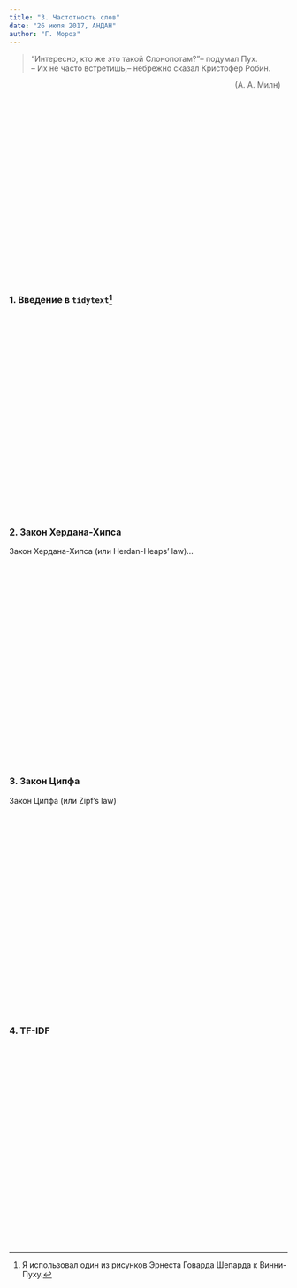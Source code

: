 ```yaml
---
title: "3. Частотность слов"
date: "26 июля 2017, АНДАН"
author: "Г. Мороз"
---
```

<style>
.parallax {
    /* The image used */
    background-image: url("3_frequency.jpg");

    /* Set a specific height */
    min-height: 360px; 

    /* Create the parallax scrolling effect */
    background-attachment: fixed;
    background-position: center;
    background-repeat: no-repeat;
    background-size: length;
}
</style>

>  "Интересно, кто же это такой Слонопотам?"-- подумал Пух. <br> -- Их не часто встретишь,-- небрежно сказал Кристофер Робин. <div style="float: right; clear: right; margin: 13px;">(А. А. Милн)</div>

<div class="parallax"></div>

### 1. Введение в `tidytext`[^1]
[^1]: Я использовал один из рисунков Эрнеста Говарда Шепарда к Винни-Пуху.

<div class="parallax"></div>

### 2. Закон Хердана-Хипса
Закон Хердана-Хипса (или Herdan-Heaps' law)...

<div class="parallax"></div>

### 3. Закон Ципфа
Закон Ципфа (или Zipf's law)

<div class="parallax"></div>

### 4. TF-IDF

<div class="parallax"></div>